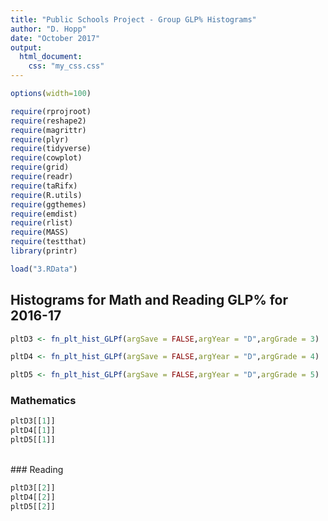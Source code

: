 ---
title: "Public Schools Project - Group GLP% Histograms"
author: "D. Hopp"
date: "October 2017"
output:
  html_document: 
    css: "my_css.css"
---

```{r set-options, echo=FALSE, cache=FALSE}
options(width=100)
```  

```{r, echo=FALSE, warning=FALSE, message=FALSE}
require(rprojroot)
require(reshape2)
require(magrittr)
require(plyr)
require(tidyverse)
require(cowplot)
require(grid)
require(readr)
require(taRifx)
require(R.utils)
require(ggthemes)
require(emdist)
require(rlist)
require(MASS)
require(testthat)
library(printr)
```  

```{r fetch, echo=FALSE, message=FALSE}
load("3.RData")
```  

## Histograms for Math and Reading GLP% for 2016-17

```{r getplots, echo=FALSE}
pltD3 <- fn_plt_hist_GLPf(argSave = FALSE,argYear = "D",argGrade = 3)

pltD4 <- fn_plt_hist_GLPf(argSave = FALSE,argYear = "D",argGrade = 4)

pltD5 <- fn_plt_hist_GLPf(argSave = FALSE,argYear = "D",argGrade = 5)
```  

### Mathematics  

```{r math, echo=FALSE}
pltD3[[1]]
pltD4[[1]]
pltD5[[1]]
```  
<br>
### Reading  

```{r reading, echo=FALSE}
pltD3[[2]]
pltD4[[2]]
pltD5[[2]]
```  
